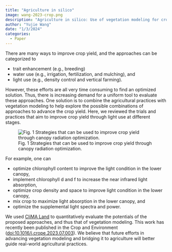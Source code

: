```yaml
---
title: "Agriculture in silico"
image: wang-2023-crop.png
description: "Agriculture in silico: Use of vegetation modeling for crop yield advances"
author: "Yujie Wang"
date: "1/3/2024"
categories:
  - Paper
---
```


There are many ways to improve crop yield, and the approaches can be categorized to

- trait enhancement (e.g., breeding)
- water use (e.g., irrigation, fertilization, and mulching), and
- light use (e.g., density control and vertical farming).

However, these efforts are all very time consuming to find an optimized solution. Thus, there is increasing demand for a uniform tool to evaluate these approaches. One solution is to combine the agricultural practices with vegetation modeling to help explore the possible combinations of approaches to advance the crop yield. Here, we reviewed the trials and practices that aim to improve crop yield through light use at different stages.

![Fig. 1 Strategies that can be used to improve crop yield through canopy radiation optimization.](wang-2023-crop-strategies.jpg)

For example, one can

- optimize chlorophyll content to improve the light condition in the lower canopy,
- implement chlorophyll d and f to increase the near infrared light absorption,
- optimize crop density and space to improve light condition in the lower canopy,
- mix crop to maximize light absorption in the lower canopy, and
- optimize the supplemental light spectra and power.

We used [CliMA Land](https://github.com/CliMA/Land) to quantitatively evaluate the potentials of the proposed approaches, and thus that of vegetation modeling. This work has recently been published in the Crop and Environment ([doi:10.1016/j.crope.2023.07.003](https://doi.org/10.1016/j.crope.2023.07.003)). We believe that future efforts in advancing vegetation modeling and bridging it to agriculture will better guide real-world agricultural practices.
